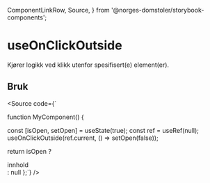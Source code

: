 
  ComponentLinkRow,
  Source,
} from '@norges-domstoler/storybook-components';


<Meta of={useOnClickOutsideStories} />

# useOnClickOutside

<ComponentLinkRow
  docsHref="https://design.domstol.no/987b33f71/p/86c98e-useonclickoutside"
  githubHref="https://github.com/domstolene/designsystem/blob/main/packages/dds-components/src/hooks/useOnClickOutside/useOnClickOutside.tsx"
  withBottomSpacing
/>
Kjører logikk ved klikk utenfor spesifisert(e) element(er).

<Canvas of={useOnClickOutsideStories.Preview} sourceState="none" />
<Controls of={useOnClickOutsideStories.Preview} />

## Bruk

<Source code={`

function MyComponent() {

const [isOpen, setOpen] = useState(true);
const ref = useRef<HTMLElement>(null);
useOnClickOutside(ref.current, () => setOpen(false));

return isOpen ? <div ref={ref}>innhold</div> : null
};`} />
